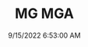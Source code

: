 ---
width: 4000
height: 6000
title: MG MGA
description: 1957 MG MGA in White shot in Austin, TX.
date: 9/15/2022 6:53:00 AM
cameraMake: Sony
cameraModel: ILCE-7M3
lens: 50mm F1.4 DG HSM | Art 018
settingsfStop: f/4
settingsISO: ISO 100
settingsShutter: 1/160
settingsFocalLength: 50 mm
---